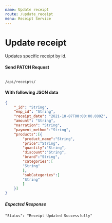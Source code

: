 ```yaml
---
name: Update receipt
route: /update_receipt
menu: Receipt Service
---
```

# Update receipt 
Updates specific receipt by id.

#### Send PATCH Request 
<Code>
/api/receipts/
</Code>

#### With following JSON data
```json
{
    "_id": "String",
    "emp_id": "String",
    "receipt_date": "2021-10-07T00:00:00.000Z",
    "amount": "String",
    "narration": "String",
    "payment_method":"String",
    "products":[{
        "product_name":"String",
        "price":"String",
        "quantity":"String",
        "discount":"String",
        "brand":"String",
        "categories":[
        "String"
        ],
        "subCategories":[
        "String"
        ]
    }]
}
```

##### Expected Response
```
"Status": "Receipt Updated Successfully"
```
